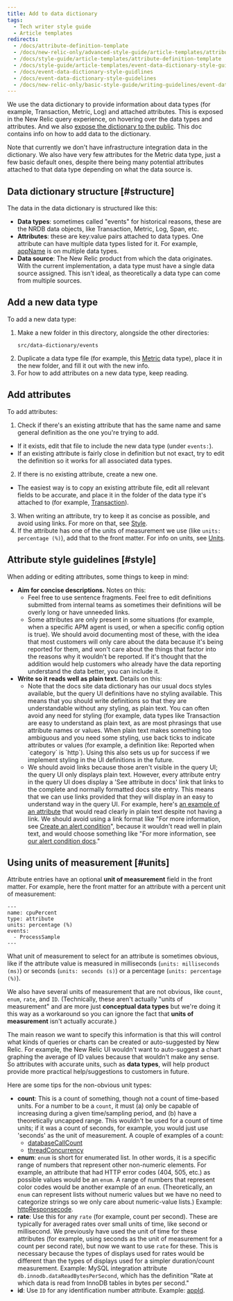 ```yaml
---
title: Add to data dictionary
tags:
  - Tech writer style guide
  - Article templates
redirects:
  - /docs/attribute-definition-template
  - /docs/new-relic-only/advanced-style-guide/article-templates/attribute-definition-template
  - /docs/style-guide/article-templates/attribute-definition-template 
  - /docs/style-guide/article-templates/event-data-dictionary-style-guidelines 
  - /docs/event-data-dictionary-style-guidlines
  - /docs/event-data-dictionary-style-guidelines
  - /docs/new-relic-only/basic-style-guide/writing-guidelines/event-data-dictionary-style-guidelines
---
```


We use the data dictionary to provide information about data types (for example, Transaction, Metric, Log) and attached attributes. This is exposed in the New Relic query experience, on hovering over the data types and attributes. And we also [expose the dictionary to the public](/attribute-dictionary). This doc contains info on how to add data to the dictionary. 

Note that currently we don't have infrastructure integration data in the dictionary. We also have very few attributes for the Metric data type, just a few basic default ones, despite there being many potential attributes attached to that data type depending on what the data source is. 

## Data dictionary structure [#structure]

The data in the data dictionary is structured like this: 

* **Data types**: sometimes called "events" for historical reasons, these are the NRDB data objects, like Transaction, Metric, Log, Span, etc. 
* **Attributes**: these are key:value pairs attached to data types. One attribute can have multiple data types listed for it. For example, [appName](/attribute-dictionary/?event=BrowserTiming&attribute=appName) is on multiple data types.
* **Data source**: The New Relic product from which the data originates. With the current implementation, a data type must have a single data source assigned. This isn't ideal, as theoretically a data type can come from multiple sources. 

## Add a new data type

To add a new data type: 

1. Make a new folder in this directory, alongside the other directories:
    ```
    src/data-dictionary/events
    ```
2. Duplicate a data type file (for example, this [Metric](https://github.com/newrelic/docs-website/blob/develop/src/data-dictionary/events/Metric/Metric.event-definition.md) data type), place it in the new folder, and fill it out with the new info. 
3. For how to add attributes on a new data type, keep reading. 

## Add attributes

To add attributes: 

1. Check if there's an existing attribute that has the same name and same general definition as the one you're trying to add. 
  + If it exists, edit that file to include the new data type (under `events:`). 
  + If an existing attribute is fairly close in definition but not exact, try to edit the definition so it works for all associated data types.   
2. If there is no existing attribute, create a new one. 
  + The easiest way is to copy an existing attribute file, edit all relevant fields to be accurate, and place it in the folder of the data type it's attached to (for example, [Transaction](https://github.com/newrelic/docs-website/tree/develop/src/data-dictionary/events/Transaction)). 
3. When writing an attribute, try to keep it as concise as possible, and avoid using links. For more on that, see [Style](#style).  
4. If the attribute has one of the units of measurement we use (like `units: percentage (%)`), add that to the front matter. For info on units, see [Units](#units).

## Attribute style guidelines [#style]

When adding or editing attributes, some things to keep in mind: 

* **Aim for concise descriptions.** Notes on this: 
  * Feel free to use sentence fragments. Feel free to edit definitions submitted from internal teams as sometimes their definitions will be overly long or have unneeded links. 
  * Some attributes are only present in some situations (for example, when a specific APM agent is used, or when a specific config option is true). We should avoid documenting most of these, with the idea that most customers will only care about the data because it's being reported for them, and won't care about the things that factor into the reasons why it wouldn't be reported. If it's thought that the addition would help customers who already have the data reporting understand the data better, you can include it. 
* **Write so it reads well as plain text.** Details on this: 
  * Note that the docs site data dictionary has our usual docs styles available, but the query UI definitions have no styling available. This means that you should write definitions so that they are understandable without any styling, as plain text. You can often avoid any need for styling (for example, data types like Transaction are easy to understand as plain text, as are most phrasings that use attribute names or values. When plain text makes something too ambiguous and you need some styling, use back ticks to indicate attributes or values (for example, a definition like: Reported when \`category\` is \`http\`). Using this also sets us up for success if we implement styling in the UI definitions in the future. 
  * We should avoid links because those aren't visible in the query UI; the query UI only displays plain text. However, every attribute entry in the query UI does display a 'See attribute in docs' link that links to the complete and normally formatted docs site entry. This means that we can use links provided that they will display in an easy to understand way in the query UI. For example, here's [an example of an attribute](/attribute-dictionary/?event=AjaxRequest&attribute=timeToLoadEventStart) that would read clearly in plain text despite not having a link. We should avoid using a link format like "For more information, see [Create an alert condition](/docs/alerts-applied-intelligence/new-relic-alerts/alert-conditions/create-alert-conditions/)", because it wouldn't read well in plain text, and would choose something like "For more information, see [our alert condition docs](/docs/alerts-applied-intelligence/new-relic-alerts/alert-conditions/create-alert-conditions/)."

## Using units of measurement [#units]

Attribute entries have an optional **unit of measurement** field in the front matter. For example, here the front matter for an attribute with a percent unit of measurement: 
```
---
name: cpuPercent
type: attribute
units: percentage (%)
events:
  - ProcessSample
---
```

What unit of measurement to select for an attribute is sometimes obvious, like if the attribute value is measured in milliseconds (`units: milliseconds (ms)`) or seconds (`units: seconds (s)`) or a percentage (`units: percentage (%)`). 

We also have several units of measurement that are not obvious, like `count`, `enum`, `rate`, and `ID`. (Technically, these aren't actually "units of measurement" and are more just **conceptual data types** but we're doing it this way as a workaround so you can ignore the fact that **units of measurement** isn't actually accurate.)

The main reason we want to specify this information is that this will control what kinds of queries or charts can be created or auto-suggested by New Relic. For example, the New Relic UI wouldn't want to auto-suggest a chart graphing the average of ID values because that wouldn't make any sense. So attributes with accurate units, such as **data types**, will help product provide more practical help/suggestions to customers in future.

Here are some tips for the non-obvious unit types: 

* **count**: This is a count of something, though not a count of time-based units. For a number to be a `count`, it must (a) only be capable of increasing during a given time/sampling period, and (b) have a theoretically uncapped range. This wouldn't be used for a count of time units; if it was a count of seconds, for example, you would just use 'seconds' as the unit of measurement. A couple of examples of a count:
    * [databaseCallCount](/attribute-dictionary/transaction/databasecallcount)
    * [threadConcurrency](/attribute-dictionary/transactionerror/threadconcurrency)
* **enum**: `enum` is short for enumerated list. In other words, it is a specific range of numbers that represent other non-numeric elements. For example, an attribute that had HTTP error codes (404, 505, etc.) as possible values would be an `enum`. A range of numbers that represent color codes would be another example of an `enum`. (Theoretically, an `enum` can represent lists without numeric values but we have no need to categorize strings so we only care about numeric-value lists.) Example: [httpResponsecode](/attribute-dictionary/transaction/httpresponsecode).
* **rate**: Use this for any `rate` (for example, count per second). These are typically for averaged rates over small units of time, like second or millisecond. We previously have used the unit of time for these attributes (for example, using seconds as the unit of measurement for a count per second rate), but now we want to use `rate` for these. This is necessary because the types of displays used for rates would be different than the types of displays used for a simpler duration/count measurement. Example: MySQL integration attribute `db.innodb.dataReadBytesPerSecond`, which has the definition "Rate at which data is read from InnoDB tables in bytes per second."
* **id**: Use `ID` for any identification number attribute. Example: [appId](/attribute-dictionary/transaction/appid).